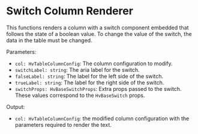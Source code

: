 
<Meta title="Visualizations/Table/Table Renderers/Switch Column Renderer" />

# Switch Column Renderer

This functions renders a column with a switch component embedded that follows the state of a boolean value. To change the value of the switch,
the data in the table must be changed.

Parameters:

- `col: HvTableColumnConfig`: The column configuration to modify.
- `switchLabel: string`: The aria label for the switch.
- `falseLabel: string`: The label for the left side of the switch.
- `trueLabel: string`: The label for the right side of the switch.
- `switchProps: HvBaseSwitchProps`: Extra props passed to the switch. These values correspond to the `HvBaseSwitch` props.

Output:

- `col: HvTableColumnConfig`: the modified column configuration with the parameters required to render the text.

<Canvas>
  <Story name="Switch Column Renderer" story={SwitchColumnRendererStory} />
</Canvas>
